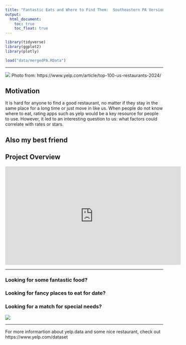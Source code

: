 ```yaml
---
title: "Fantastic Eats and Where to Find Them:  Southeastern PA Version"
output: 
  html_document:
    toc: true
    toc_float: true
---
```


```r
library(tidyverse)
library(ggplot2)
library(plotly)
```

```r
load("data/mergedPA.RData")
```

---

![](picture/yelp-top-100-us-restaurants.jpeg)
Photo from:  https://www.yelp.com/article/top-100-us-restaurants-2024/ 

## Motivation

It is hard for anyone to find a good restaurant, no matter if they stay in the same place for a long time or just move in like us. When people do not know where to eat, rating apps such as yelp would be a key resource for people to use. However, it led to an interesting question to us: what factors could correlate with rates or stars. 

Also my best friend 
---

## Project Overview
<iframe width="560" height="315" 
        src="https://www.youtube.com/embed/dQw4w9WgXcQ" 
        title="YouTube video player" 
        frameborder="0" 
        allow="accelerometer; autoplay; clipboard-write; encrypted-media; gyroscope; picture-in-picture; web-share" 
        allowfullscreen>
</iframe>

---


### Looking for some fantastic food?
### Looking for fancy places to eat for date?
### Looking for a match for special needs?

![](picture/looking.png)


---


For more informartion about yelp.data and some nice restaurant, check out https://www.yelp.com/dataset